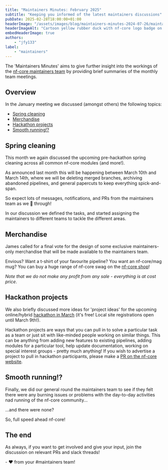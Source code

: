 ```yaml
---
title: "Maintainers Minutes: February 2025"
subtitle: "Keeping you informed of the latest maintainers discussions"
pubDate: 2025-02-28T18:00:00+01:00
headerImage: "/assets/images/blog/maintainers-minutes-2024-07-26/maintainers-wide.png"
headerImageAlt: "Cartoon yellow rubber duck with nf-core logo badge on its body with the nf-core logo."
embedHeaderImage: true
authors:
    - "jfy133"
label:
    - "maintainers"
---
```



The 'Maintainers Minutes' aims to give further insight into the workings of the [nf-core maintainers team](/governance#maintainers)
by providing brief summaries of the monthly team meetings.

## Overview

In the January meeting we discussed (amongst others) the following topics:

- [Spring cleaning](#spring-cleaning)
- [Merchandise](#merchandise)
- [Hackathon projects](#hackathon)
- [Smooth running!?](#smooth-running)

## Spring cleaning

This month we again discussed the upcoming pre-hackathon spring cleaning across all common nf-core modules (and more!).

As announced last month this will be happening between March 10th and March 14th, where we will be deleting merged branches, archiving abandoned pipelines, and general papercuts to keep everything spick-and-span.

So expect lots of messages, notifications, and PRs from the maintainers team as we 🧹 through!

In our discussion we defined the tasks, and started assigning the maintainers to different teams to tackle the different areas.

## Merchandise

James called for a final vote for the design of some exclusive maintainers-only merchandise that will be made available to the maintainers team.

Envious? Want a t-shirt of your favourite pipeline? You want an nf-core/mag mug? You can buy a huge range of nf-core swag on the [nf-core shop](https://nf-co.re/shop)!

_Note that we do not make any profit from any sale - everything is at cost price_.

## Hackathon projects

We also briefly discussed more ideas for 'project ideas' for the upcoming online/hybrid [hackathon in March](https://nf-co.re/events/2025/hackathon-march-2025) (it's free! Local site registrations open until March 9th!).

Hackathon projects are ways that you can pull in to solve a particular task as a team or just sit with like-minded people working on similar things.
This can be anything from adding new features to existing pipelines, adding modules for a particular tool, help update documentation, working on special interest groups - pretty much anything!
If you wish to advertise a project to pull in hackathon participants, please make a [PR on the nf-core website](https://nf-co.re/events/2025/hackathon-march-2025#submit-a-new-project).

## Smooth running!?

Finally, we did our general round the maintainers team to see if they felt there were any burning issues or problems with the day-to-day activities nad running of the nf-core community...

...and there were none?

So, full speed ahead nf-core!

## The end

As always, if you want to get involved and give your input, join the discussion on relevant PRs and slack threads!

\- :heart: from your #maintainers team!
